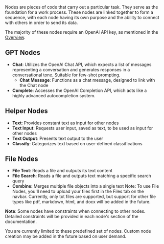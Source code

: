 Nodes are pieces of code that carry out a particular task. They serve as the foundation for a work process.
These nodes are linked together to form a sequence, with each node having its own purpose and the ability to 
connect with others in order to send its data.

The majority of these nodes require an OpenAI API key, as mentioned in the [Overview](link-to-overview-section).

## GPT Nodes
- **Chat**: Utilizes the OpenAI Chat API, which expects a list of messages representing a conversation and 
generates responses in a conversational tone. Suitable for few-shot prompting.
    - **Chat Message**: Functions as a chat message, designed to link with the Chat node
- **Complete**: Accesses the OpenAI Completion API, which acts like a highly advanced autocompletion system.


## Helper Nodes
- **Text**: Provides constant text as input for other nodes
- **Text Input**: Requests user input, saved as text, to be used as input for other nodes
- **Text Output**: Presents text output to the user
- **Classify**: Categorizes text based on user-defined classifications

## File Nodes
- **File Text**: Reads a file and outputs its text content
- **File Search**: Reads a file and outputs text matching a specific search query
- **Combine**: Merges multiple file objects into a single text
Note: To use File Nodes, you'll need to upload your files first in the Files tab on the navbar. Currently, only txt 
files are supported, but support for other file types like pdf, markdown, html, and docx will be added in the future. 

**Note**: Some nodes have constraints when connecting to other nodes. Detailed constraints will be provided in each node's section of the documentation.

You are currently limited to these predefined set of nodes. Custom node creation 
may be added in the future based on user demand.
